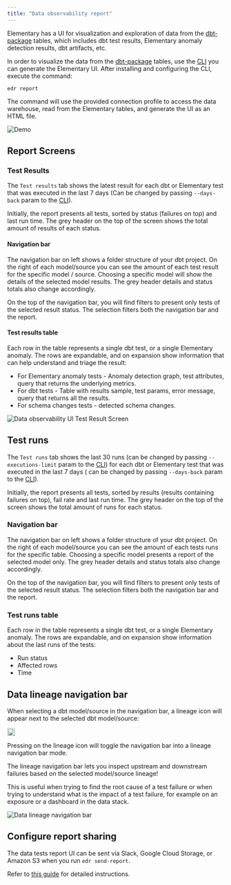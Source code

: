 ```yaml
---
title: "Data observability report"
---
```


Elementary has a UI for visualization and exploration of data from
the [dbt-package](/general/contributions#contributing-to-the-dbt-package) tables, which includes dbt
test results, Elementary anomaly detection results, dbt artifacts, etc.

In order to visualize the data from
the [dbt-package](/general/contributions#contributing-to-the-dbt-package) tables, use
the [CLI](/understand-elementary/cli-install) you can generate the Elementary UI.
After installing and configuring the CLI, execute the command:

```shell
edr report
```

The command will use the provided connection profile to access the data warehouse, read from the Elementary tables, and
generate the UI as an HTML file.

<img
  src="https://raw.githubusercontent.com/elementary-data/elementary/master/static/report_ui.gif"
  alt="Demo"
/>

## Report Screens

### Test Results

The `Test results` tab shows the latest result for each dbt or Elementary test that was executed in the last 7 days (Can
be changed by passing `--days-back` param to the [CLI](/understand-elementary/cli-commands)).

Initially, the report presents all tests, sorted by status (failures on top) and last run time. The grey header on the
top of the screen shows the total amount of results of each status.

#### Navigation bar

The navigation bar on left shows a folder structure of your dbt project. On the right of each model/source you can see
the amount of each test result for the specific model / source. Choosing a specific model will show the details of the
selected model results. The grey header details and status totals also change accordingly.

On the top of the navigation bar, you will find filters to present only tests of the selected result status. The
selection filters both the navigation bar and the report.

#### Test results table

Each row in the table represents a single dbt test, or a single Elementary anomaly.
The rows are expandable, and on expansion show information that can help understand and triage the result:

- For Elementary anomaly tests - Anomaly detection graph, test attributes, query that returns the underlying metrics.
- For dbt tests - Table with results sample, test params, error message, query that returns all the results.
- For schema changes tests - detected schema changes.

<img
  src="https://res.cloudinary.com/mintlify/image/upload/v1659304887/elementary/data-observability-ui-test-results-screen_vgk121.gif"
  alt="Data observability UI Test Result Screen"
/>

## Test runs

The `Test runs` tab shows the last 30 runs (can be changed by passing `--executions-limit` param to
the [CLI](/understand-elementary/cli-commands#cli-advanced-options)) for each dbt or Elementary test that was executed in the last 7 days (
can be changed by passing `--days-back` param to the [CLI](/understand-elementary/cli-commands#cli-advanced-options)).

Initially, the report presents all tests, sorted by results (results containing failures on top), fail rate and last run
time. The grey header on the top of the screen shows the total amount of runs for each status.

### Navigation bar

The navigation bar on left shows a folder structure of your dbt project. On the right of each model/source you can see
the amount of each tests runs for the specific table. Choosing a specific model presents a report of the selected model
only. The grey header details and status totals also change accordingly.

On the top of the navigation bar, you will find filters to present only tests of the selected result status. The
selection filters both the navigation bar and the report.

### Test runs table

Each row in the table represents a single dbt test, or a single Elementary anomaly.
The rows are expandable, and on expansion show information about the last runs of the tests:

- Run status
- Affected rows
- Time

## Data lineage navigation bar

<div class="inline">

When selecting a dbt model/source in the navigation bar, a lineage icon will appear next to the
selected dbt model/source:

<img class="m-0 float-right" src="/pics/lineage_icon.png" width="18" />

</div>

Pressing on the lineage icon will toggle the navigation bar into a lineage navigation bar mode.

The lineage navigation bar lets you inspect upstream and downstream failures based on the selected model/source lineage!

This is useful when trying to find the root cause of a test failure or when trying to understand what is the impact of a
test failure, for example on an exposure or a dashboard in the data stack.

<img
  src="/pics/elementary-data-lineage-gif.gif"
  alt="Data lineage navigation bar"
/>

## Configure report sharing

The data tests report UI can be sent via Slack, Google Cloud Storage, or Amazon S3 when you
run `edr send-report`.

Refer to [this guide](/quickstart/share-report-ui) for detailed instructions.
